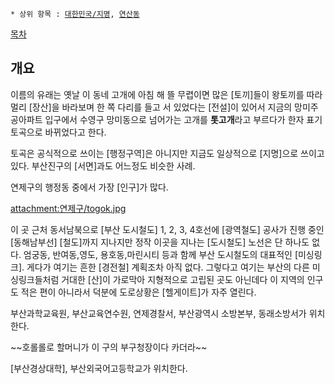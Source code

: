  * 상위 항목 : [[대한민국/지명]], [[연산동(부산)|연산동]]

{{{+1 Togok }}}

[[목차]]

== 개요 ==
이름의 유래는 옛날 이 동네 고개에 아침 해 뜰 무렵이면 많은 [토끼]들이 왕토끼를 따라 멀리 [장산]을 바라보며 한 쪽 다리를 들고 서 있었다는 [전설]이 있어서 지금의 망미주공아파트 입구에서 수영구 망미동으로 넘어가는 고개를 '''톳고개'''라고 부르다가 한자 표기 토곡으로 바뀌었다고 한다.

토곡은 공식적으로 쓰이는 [행정구역]은 아니지만 지금도 일상적으로 [지명]으로 쓰이고 있다. 부산진구의 [서면]과도 어느정도 비슷한 사례.

연제구의 행정동 중에서 가장 [인구]가 많다.

attachment:연제구/togok.jpg

이 곳 근처 동서남북으로 [부산 도시철도] 1, 2, 3, 4호선에 [광역철도] 공사가 진행 중인 [동해남부선] [철도]까지 지나지만 정작 이곳을 지나는 [도시철도] 노선은 단 하나도 없다. 엄궁동, 반여동,영도, 용호동,마린시티 등과 함께 부산 도시철도의 대표적인 [미싱링크]. 게다가 여기는 흔한 [경전철] 계획조차 아직 없다. 그렇다고 여기는 부산의 다른 미싱링크들처럼 거대한 [산]이 가로막아 지형적으로 고립된 곳도 아닌데다 이 지역의 인구도 적은 편이 아니라서 덕분에 도로상황은 [헬게이트]가 자주 열린다.

부산과학교육원, 부산교육연수원, 연제경찰서, 부산광역시 소방본부, 동래소방서가 위치한다.

~~호롤롤로 할머니가 이 구의 부구청장이다 카더라~~

[부산경상대학], 부산외국어고등학교가 위치한다.
